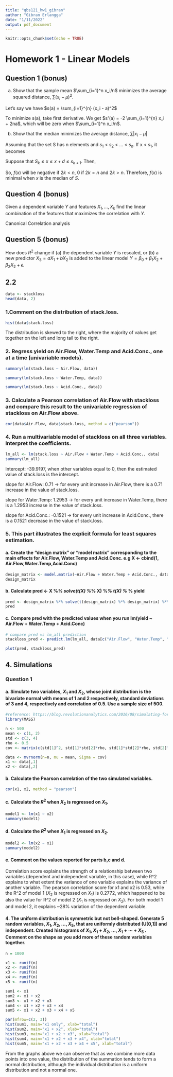 ```yaml
---
title: "qbs121_hw1_gibran"
author: "Gibran Erlangga"
date: "1/11/2022"
output: pdf_document
---
```


```r
knitr::opts_chunk$set(echo = TRUE)
```

# Homework 1 - Linear Models

## Question 1 (bonus)
a. Show that the sample mean $\sum_{i=1}^n x_i/n$ minimizes the average squared distance, $\sum (x_i - \mu)^2$. 

Let's say we have $s(a) = \sum_{i=1}^{n} (x_i - a)^2$

\begin{align*}
\sum_{i=1}^{n} (x_i - a)^2 &= \sum_{i=1}^{n} (x_i^2 - 2x_ia + a^2) \\
&= \sum_{i=1}^{n} x_i^2 + 2a \sum_{i=1}^{n} x_i + na^2 \\
\end{align*}

To minimize s(a), take first derivative. We get $s'(a) = -2 \sum_{i=1}^{n} x_i + 2na$, which will be zero when $\sum_{i=1}^n x_i/n$.

b. Show that the median minimizes the average distance, $\sum |x_i - \mu|$

Assuming that the set S has n elements and $s_{1}$ < $s_{2}$ < ... < $s_{n}$. If x < $s_{1}$, it becomes

\begin{align*}
f(x) &= \sum_{s \in S} |s-x| \\
&= \sum_{s \in S} (s-x) \\
&= \sum_{k=1}^{n} (s_{k}-x) \\
\end{align*}

Suppose that $S_{k} \le x \le x + d \le s_{k+1}$. Then,

\begin{align*}
f(x+d) &= \sum_{i=1}^{k} (x+d-s_{i}) + \sum_{i=1}^{n} (s_{i} - (x+d)) \\
&= dk + \sum_{i=1}^{k} (x-s{i})-d(n-k) + \sum_{i=k+1}^{n} (s+{i}-x) \\
&= d(2k-n) + \sum_{i=1}^{k} (x-s{i}) + \sum_{i=k+1}^{n} (s+{i}-x) \\
&= d(2k-n) + f(x) \\
f(x+d) - f(x) &= d(2k-n)
\end{align*}

So, $f(x)$ will be negative if $2k < n$, 0 if $2k = n$ and $2k > n$. Therefore, $f(x)$ is minimal when $x$ is the median of $S$.

## Question 4 (bonus)
Given a dependent variable $Y$ and features $X_1,\ldots,X_k$ find the linear combination of the features that maximizes the correlation with $Y$.

Canonical Correlation analysis

## Question 5 (bonus)
How does $R^2$ change if (a) the dependent variable $Y$ is rescaled, or (b) a new predictor $X_3=aX_1+bX_2$ is added to the linear model $Y=\beta_0 + \beta_1 X_2 + \beta_2 X_2 + \epsilon$. 



## 2.2 
``` r
data <- stackloss
head(data, 2)
```

### 1.Comment on the distribution of stack.loss. 
``` r
hist(data$stack.loss)
```

The distribution is skewed to the right, where the majority of values get together on the left and long tail to the right.

### 2. Regress yield on Air.Flow, Water.Temp and Acid.Conc., one at a time (univariable models). 

``` r
summary(lm(stack.loss ~ Air.Flow, data))

summary(lm(stack.loss ~ Water.Temp, data))

summary(lm(stack.loss ~ Acid.Conc., data))
```

### 3. Calculate a Pearson correlation of Air.Flow with stackloss and compare this result to the univariable regression of stackloss on Air.Flow above.
``` r
cor(data$Air.Flow, data$stack.loss, method = c("pearson"))
```

### 4. Run a multivariable model of stackloss on all three variables. Interpret the coefficients.
``` r
lm_all <- lm(stack.loss ~ Air.Flow + Water.Temp + Acid.Conc., data)
summary(lm_all)
```

Intercept: -39.9197, when other variables equal to 0, then the estimated value of stack.loss is the intercept.

slope for Air.Flow: 0.71 -> for every unit increase in Air.Flow, there is a 0.71 increase in the value of stack.loss.

slope for Water.Temp: 1.2953 -> for every unit increase in Water.Temp, there is a 1.2953 increase in the value of stack.loss.

slope for Acid.Conc.: -0.1521 -> for every unit increase in Acid.Conc., there is a 0.1521 decrease in the value of stack.loss.

### 5. This part illustrates the explicit formula for least squares estimation.
#### a. Create the "design matrix" or "model matrix" corresponding to the main effects for Air.Flow, Water.Temp and Acid.Conc. e.g X <- cbind(1, Air.Flow,Water.Temp,Acid.Conc)
``` r
design_matrix <- model.matrix(~Air.Flow + Water.Temp + Acid.Conc., data)
design_matrix
```

#### b. Calculate pred <- X \%*\% solve(t(X) \%*\% X) \%*\% t(X) \%* \% yield
``` r
pred <- design_matrix %*% solve(t(design_matrix) %*% design_matrix) %*% t(design_matrix) %*% stack.loss
pred
```

#### c. Compare pred with the predicted values when you run lm(yield ~ Air.Flow + Water.Temp + Acid.Conc)
``` r
# compare pred vs lm_all prediction
stackloss_pred <- predict.lm(lm_all, data[c("Air.Flow", "Water.Temp", "Acid.Conc.")])

plot(pred, stackloss_pred)
```

## 4. Simulations
### Question 1
#### a. Simulate two variables, $X_1$ and $X_2$, whose joint distribution is the bivariate normal with means of 1 and 2 respectively, standard deviations of 3 and 4, respectively and correlation of 0.5. Use a sample size of 500. 
``` r
#reference: https://blog.revolutionanalytics.com/2016/08/simulating-form-the-bivariate-normal-distribution-in-r-1.html
library(MASS)

n <- 500
mean <- c(1, 2)
std <- c(3, 4)
rho <- 0.5
cov <- matrix(c(std[1]^2, std[1]*std[2]*rho, std[1]*std[2]*rho, std[2]^2), ncol=2)

data <- mvrnorm(n=n, mu = mean, Sigma = cov)
x1 <- data[,1]
x2 <- data[,2]
```

#### b. Calculate the Pearson correlation of the two simulated variables. 

``` r
cor(x1, x2, method = "pearson")
```

#### c. Calculate the $R^2$ when $X_2$ is regressed on $X_1$. 

``` r
model1 <- lm(x1 ~ x2)
summary(model1)
```

#### d. Calculate the $R^2$ when $X_1$ is regressed on $X_2$. 

``` r
model2 <- lm(x2 ~ x1)
summary(model2)
```

#### e. Comment on the values reported for parts b,c and d.  \

Correlation score explains the strength of a relationship between two variables (dependent and independent variable, in this case), while R^2 explains to what extent the variance of one variable explains the variance of another variable. The pearson correlation score for x1 and x2 is 0.53, while the R^2 of model 1 ($X_2$ is regressed on $X_1$) is 0.2772, which happened to be also the value for R^2 of model 2 ($X_1$ is regressed on $X_2$). For both model 1 and model 2, it explains ~28% variation of the dependent variable.


#### 4. The uniform distribution is symmetric but not bell-shaped. Generate 5 random variables, $X_1,X_2,\ldots,X_5$, that are uniformly distributed (U[0,1]) and independent. Created histograms of $X_1, X_1+X_2, \ldots, X_1+\cdots+X_5$ . Comment on the shape as you add more of these random variables together.

``` r
n = 1000

x1 <- runif(n)
x2 <- runif(n)
x3 <- runif(n)
x4 <- runif(n)
x5 <- runif(n)

sum1 <- x1
sum2 <- x1 + x2
sum3 <- x1 + x2 + x3
sum4 <- x1 + x2 + x3 + x4
sum5 <- x1 + x2 + x3 + x4 + x5

par(mfrow=c(2, 3))
hist(sum1, main="x1 only", xlab="total")
hist(sum2, main="x1 + x2", xlab="total")
hist(sum3, main="x1 + x2 + x3", xlab="total")
hist(sum4, main="x1 + x2 + x3 + x4", xlab="total")
hist(sum5, main="x1 + x2 + x3 + x4 + x5", xlab="total")
```

From the graphs above we can observe that as we combine more data points into one value, the distribution of the summation tends to form a normal distribution, although the individual distribution is a uniform distribution and not a normal one.